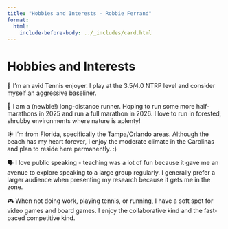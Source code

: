 ```yaml
---
title: "Hobbies and Interests - Robbie Ferrand"
format:
  html:
    include-before-body: ../_includes/card.html
---
```



<div id="page-content">
<h1> Hobbies and Interests </h1>
🎾 I'm an avid Tennis enjoyer. I play at the 3.5/4.0 NTRP level and consider myself an aggressive baseliner.

🏃 I am a (newbie!) long-distance runner. Hoping to run some more half-marathons in 2025 and run a full marathon in 2026. I love to run in forested, shrubby environments where nature is aplenty!

☀️️ I'm from Florida, specifically the Tampa/Orlando areas. Although the beach has my heart forever, I enjoy the moderate climate in the Carolinas and plan to reside here permanently. :)

🗣️ I love public speaking - teaching was a lot of fun because it gave me an avenue to explore speaking to a large group regularly. I generally prefer a larger audience when presenting my research because it gets me in the zone.

🎮 When not doing work, playing tennis, or running, I have a soft spot for video games and board games. I enjoy the collaborative kind and the fast-paced competitive kind.


